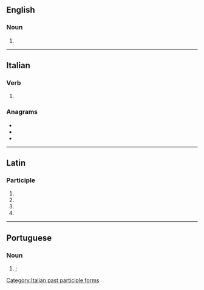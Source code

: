 {{also|arāti}}

==English==

===Noun===
{{en-noun|-}}

# {{alternative form of|aarti|lang=en}}

----

==Italian==

===Verb===
{{head|it|past participle form}}

# {{masculine plural past participle of|arare|lang=it|nocat=1}}

===Anagrams===
* {{l|it|irata}}
* {{l|it|tarai}}
* {{l|it|tiara}}

[[Category:Italian past participle forms]]

----

==Latin==

===Participle===
{{la-part-form|arātī}}

# {{inflection of|arātus||nom|m|p|lang=la}}
# {{inflection of|arātus||gen|m|s|lang=la}}
# {{inflection of|arātus||gen|n|s|lang=la}}
# {{inflection of|arātus||voc|m|p|lang=la}}

----

==Portuguese==

===Noun===
{{pt-noun|m}}

# {{lb|pt|Hinduism}} {{l|en|arati}}; {{l|en|aarti}} {{gloss|prayer ritual involving candles}}